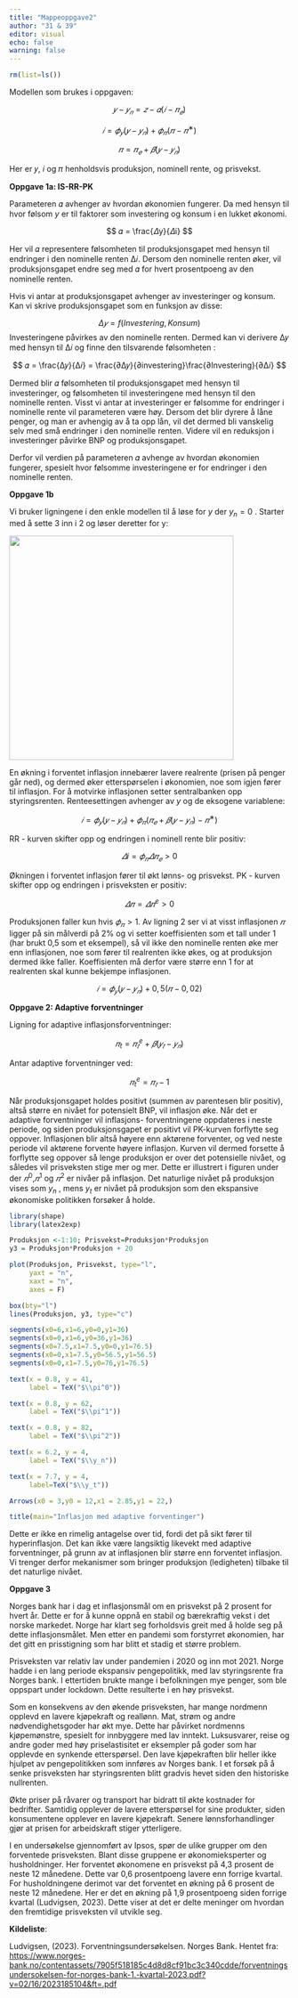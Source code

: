 ---
title: "Mappeoppgave2"
author: "31 & 39"
editor: visual
echo: false
warning: false
---

```{r}
rm(list=ls())
```

Modellen som brukes i oppgaven:

$$
𝑦− 𝑦_𝑛 = 𝑧 − 𝛼(𝑖 − 𝜋_𝑒)
$$

$$
𝑖 = 𝜙_𝑦(𝑦 − 𝑦_𝑛) + 𝜙_𝜋(𝜋 − 𝜋^∗)
$$

$$ 
𝜋 = 𝜋_𝑒 + 𝛽(𝑦 − 𝑦_𝑛) 
$$

Her er 𝑦, 𝑖 og 𝜋 henholdsvis produksjon, nominell rente, og prisvekst.

**Oppgave 1a: IS-RR-PK**

Parameteren 𝛼 avhenger av hvordan økonomien fungerer. Da med hensyn til hvor følsom $y$ er til faktorer som investering og konsum i en lukket økonomi.

$$
𝛼 = \frac{𝛥y}{𝛥i}
$$

Her vil 𝛼 representere følsomheten til produksjonsgapet med hensyn til endringer i den nominelle renten Δ𝑖. Dersom den nominelle renten øker, vil produksjonsgapet endre seg med 𝛼 for hvert prosentpoeng av den nominelle renten.

Hvis vi antar at produksjonsgapet avhenger av investeringer og konsum. Kan vi skrive produksjonsgapet som en funksjon av disse:

$$
Δ𝑦 = f(Investering, Konsum) 
$$Investeringene påvirkes av den nominelle renten. Dermed kan vi derivere Δ𝑦 med hensyn til Δ𝑖 og finne den tilsvarende følsomheten :

$$
𝛼 = \frac{Δ𝑦}{Δ𝑖} = \frac{∂Δ𝑦}{∂investering}\frac{∂Investering}{∂Δ𝑖}
$$

Dermed blir 𝛼 følsomheten til produksjonsgapet med hensyn til investeringer, og følsomheten til investeringene med hensyn til den nominelle renten. Visst vi antar at investeringer er følsomme for endringer i nominelle rente vil parameteren være høy. Dersom det blir dyrere å låne penger, og man er avhengig av å ta opp lån, vil det dermed bli vanskelig selv med små endringer i den nominelle renten. Videre vil en reduksjon i investeringer påvirke BNP og produksjonsgapet.

Derfor vil verdien på parameteren 𝛼 avhenge av hvordan økonomien fungerer, spesielt hvor følsomme investeringene er for endringer i den nominelle renten.

**Oppgave 1b**

Vi bruker ligningene i den enkle modellen til å løse for $y$ der $y_n = 0$ . Starter med å sette 3 inn i 2 og løser deretter for y:

![](M2utregning.png){width="403"}

En økning i forventet inflasjon innebærer lavere realrente (prisen på penger går ned), og dermed øker etterspørselen i økonomien, noe som igjen fører til inflasjon. For å motvirke inflasjonen setter sentralbanken opp styringsrenten. Renteesettingen avhenger av $y$ og de eksogene variablene:

$$
𝑖 = 𝜙_𝑦(𝑦 − 𝑦_𝑛) + 𝜙_𝜋(𝜋_𝑒 + 𝛽(𝑦 − 𝑦_𝑛) − 𝜋^∗) 
$$

RR - kurven skifter opp og endringen i nominell rente blir positiv:

$$
𝛥i = 𝜙_𝜋𝛥𝜋_𝑒 > 0
$$

Økningen i forventet inflasjon fører til økt lønns- og prisvekst. PK - kurven skifter opp og endringen i prisveksten er positiv:

$$ 𝛥𝜋 = 𝛥𝜋^e > 0 $$

Produksjonen faller kun hvis $𝜙_𝜋 > 1$. Av ligning 2 ser vi at visst inflasjonen $𝜋$ ligger på sin målverdi på 2% og vi setter koeffisienten som et tall under 1 (har brukt 0,5 som et eksempel), så vil ikke den nominelle renten øke mer enn inflasjonen, noe som fører til realrenten ikke økes, og at produksjon dermed ikke faller. Koeffisienten må derfor være større enn 1 for at realrenten skal kunne bekjempe inflasjonen.

$$ 𝑖 = 𝜙_𝑦(𝑦 − 𝑦_𝑛) + 0,5(𝜋 − 0,02) $$

**Oppgave 2: Adaptive forventninger**

Ligning for adaptive inflasjonsforventninger:

$$
𝜋_t = 𝜋_𝑡^e + 𝛽(𝑦_𝑡 − 𝑦_𝑛)
$$

Antar adaptive forventninger ved:

$$
𝜋_t^e = 𝜋_𝑡−1
$$

Når produksjonsgapet holdes positivt (summen av parentesen blir positiv), altså større en nivået for potensielt BNP, vil inflasjon øke. Når det er adaptive forventninger vil inflasjons- forventningene oppdateres i neste periode, og siden produksjonsgapet er positivt vil PK-kurven forflytte seg oppover. Inflasjonen blir altså høyere enn aktørene forventer, og ved neste periode vil aktørene forvente høyere inflasjon. Kurven vil dermed forsette å forflytte seg oppover så lenge produksjon er over det potensielle nivået, og således vil prisveksten stige mer og mer. Dette er illustrert i figuren under der $𝜋^0$,$𝜋^1$ og $𝜋^2$ er nivåer på inflasjon. Det naturlige nivået på produksjon vises som $y_n$ , mens $y_t$ er nivået på produksjon som den ekspansive økonomiske politikken forsøker å holde.

```{r}
library(shape)
library(latex2exp)

Produksjon <-1:10; Prisvekst=Produksjon*Produksjon
y3 = Produksjon*Produksjon + 20

plot(Produksjon, Prisvekst, type="l", 
     yaxt = "n",
     xaxt = "n", 
     axes = F)  

box(bty="l")
lines(Produksjon, y3, type="c")

segments(x0=6,x1=6,y0=0,y1=36)
segments(x0=0,x1=6,y0=36,y1=36)
segments(x0=7.5,x1=7.5,y0=0,y1=76.5)
segments(x0=0,x1=7.5,y0=56.5,y1=56.5)
segments(x0=0,x1=7.5,y0=76,y1=76.5)

text(x = 0.8, y = 41, 
     label = TeX("$\\pi^0"))

text(x = 0.8, y = 62, 
     label = TeX("$\\pi^1"))

text(x = 0.8, y = 82, 
     label = TeX("$\\pi^2"))

text(x = 6.2, y = 4, 
     label = TeX("$\\y_n"))

text(x = 7.7, y = 4, 
     label=TeX("$\\y_t"))

Arrows(x0 = 3,y0 = 12,x1 = 2.85,y1 = 22,)

title(main="Inflasjon med adaptive forventinger")
```

Dette er ikke en rimelig antagelse over tid, fordi det på sikt fører til hyperinflasjon. Det kan ikke være langsiktig likevekt med adaptive forventninger, på grunn av at inflasjonen blir større enn forventet inflasjon. Vi trenger derfor mekanismer som bringer produksjon (ledigheten) tilbake til det naturlige nivået.

**Oppgave 3**

Norges bank har i dag et inflasjonsmål om en prisvekst på 2 prosent for hvert år. Dette er for å kunne oppnå en stabil og bærekraftig vekst i det norske markedet. Norge har klart seg forholdsvis greit med å holde seg på dette inflasjonsmålet. Men etter en pandemi som forstyrret økonomien, har det gitt en prisstigning som har blitt et stadig et større problem.

Prisveksten var relativ lav under pandemien i 2020 og inn mot 2021. Norge hadde i en lang periode ekspansiv pengepolitikk, med lav styringsrente fra Norges bank. I ettertiden brukte mange i befolkningen mye penger, som ble oppspart under lockdown. Dette resulterte i en høy prisvekst.

Som en konsekvens av den økende prisveksten, har mange nordmenn opplevd en lavere kjøpekraft og reallønn. Mat, strøm og andre nødvendighetsgoder har økt mye. Dette har påvirket nordmenns kjøpemønstre, spesielt for innbyggere med lav inntekt. Luksusvarer, reise og andre goder med høy priselastisitet er eksempler på goder som har opplevde en synkende etterspørsel. Den lave kjøpekraften blir heller ikke hjulpet av pengepolitikken som innføres av Norges bank. I et forsøk på å senke prisveksten har styringsrenten blitt gradvis hevet siden den historiske nullrenten.

Økte priser på råvarer og transport har bidratt til økte kostnader for bedrifter. Samtidig opplever de lavere etterspørsel for sine produkter, siden konsumentene opplever en lavere kjøpekraft. Senere lønnsforhandlinger gjør at prisen for arbeidskraft stiger ytterligere.

I en undersøkelse gjennomført av Ipsos, spør de ulike grupper om den forventede prisveksten. Blant disse gruppene er økonomieksperter og husholdninger. Her forventet økonomene en prisvekst på 4,3 prosent de neste 12 månedene. Dette var 0,6 prosentpoeng lavere enn forrige kvartal. For husholdningene derimot var det forventet en økning på 6 prosent de neste 12 månedene. Her er det en økning på 1,9 prosentpoeng siden forrige kvartal (Ludvigsen, 2023). Dette viser at det er delte meninger om hvordan den fremtidige prisveksten vil utvikle seg.

**Kildeliste**:

Ludvigsen, (2023). Forventningsundersøkelsen. Norges Bank. Hentet fra: [https://www.norges-bank.no/contentassets/7905f518185c4d8d8cf91bc3c340cdde/forventningsundersokelsen-for-norges-bank-1.-kvartal-2023.pdf?v=02/16/2023185104&ft=.pdf](https://www.norges-bank.no/contentassets/7905f518185c4d8d8cf91bc3c340cdde/forventningsundersokelsen-for-norges-bank-1.-kvartal-2023.pdf?v=02%2F16%2F2023185104&ft=.pdf&fbclid=IwAR1XIlF3_PgeJVznmS9dRjSK8gqkRlow4pYafmM8VhM7mLsFYRYC5D0qs0I)

